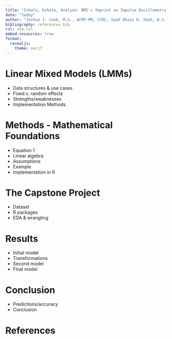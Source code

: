 ```yaml
---
title: "Inhale, Exhale, Analyze: BMI's Imprint on Impulse Oscillometry Outcomes"
date: "today"
author: "Joshua J. Cook, M.S., ACRP-PM, CCRC, Syed Ahzaz H. Shah, B.S., Jacob Hernandez, B.S., Sara Basili, M.S." 
bibliography: references.bib
csl: asa.csl
embed-resources: true
format:
  revealjs: 
    theme: serif
---
```


# **Linear Mixed Models (LMMs)**

-   Data structures & use cases
-   Fixed v. random effects
-   Strengths/weaknesses
-   Implementation Methods

# **Methods - Mathematical Foundations**

-   Equation 1
-   Linear algebra
-   Assumptions
-   Example
-   Implementation in R

# **The Capstone Project**

-   Dataset
-   R packages
-   EDA & wrangling

# **Results**

-   Initial model
-   Transformations
-   Second model
-   Final model

# **Conclusion**

-   Predictions/accuracy
-   Conclusion

# **References**
